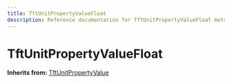 ```yaml
---
title: TftUnitPropertyValueFloat
description: Reference documentation for TftUnitPropertyValueFloat meta class
---
```



# TftUnitPropertyValueFloat

**Inherits from:** [TftUnitPropertyValue](/classes/tftunitpropertyvalue)

<ClassDetails file="/db/classes/TftUnitPropertyValueFloat.55ebd32dcbb8.json" />
